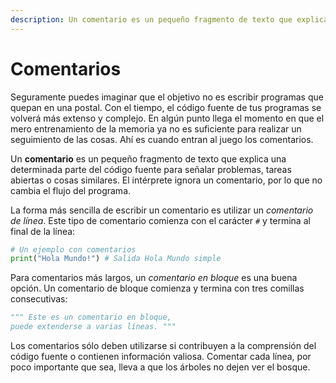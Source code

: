 ```yaml
---
description: Un comentario es un pequeño fragmento de texto que explica una determinada parte del código fuente.
---
```

# Comentarios

Seguramente puedes imaginar que el objetivo no es escribir programas que quepan en una postal. Con el tiempo, el código fuente de tus programas se volverá más extenso y complejo. En algún punto llega el momento en que el mero entrenamiento de la memoria ya no es suficiente para realizar un seguimiento de las cosas. Ahí es cuando entran al juego los comentarios.

Un **comentario** es un pequeño fragmento de texto que explica una determinada parte del código fuente para señalar problemas, tareas abiertas o cosas similares. El intérprete ignora un comentario, por lo que no cambia el flujo del programa.

La forma más sencilla de escribir un comentario es utilizar un *comentario de línea*. Este tipo de comentario comienza con el carácter `#` y termina al final de la línea:

```python filename="Python"
# Un ejemplo con comentarios
print("Hola Mundo!") # Salida Hola Mundo simple
```

Para comentarios más largos, un *comentario en bloque* es una buena opción. Un comentario de bloque comienza y termina con tres comillas consecutivas:

```python filename="Python"
""" Este es un comentario en bloque, 
puede extenderse a varias líneas. """
```

Los comentarios sólo deben utilizarse si contribuyen a la comprensión del código fuente o contienen información valiosa. Comentar cada línea, por poco importante que sea, lleva a que los árboles no dejen ver el bosque.